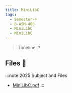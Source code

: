 ```yaml
---
title: MiniLibC
tags:
  - Semester-4
  - B-ASM-400
  - MiniLibC
  - MiniLibC
---
```

> Timeline: ?


## Files 📂

:::note 2025 Subject and Files
- [MiniLibC.pdf](https://github.com/Studio-17/Epitech-Subjects/raw/main/Semester-4/B-ASM-400/MiniLibC/MiniLibC/MiniLibC.pdf)
:::


